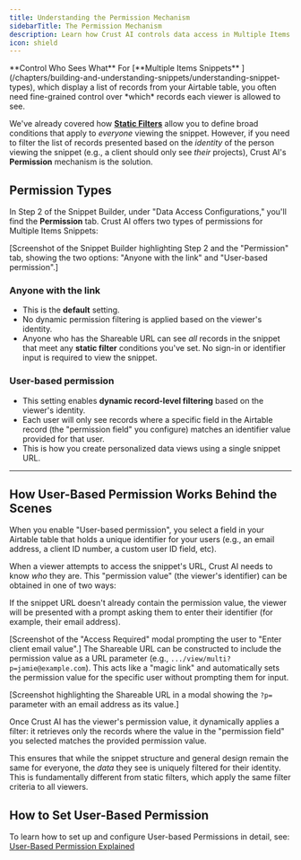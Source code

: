 ```yaml
---
title: Understanding the Permission Mechanism
sidebarTitle: The Permission Mechanism
description: Learn how Crust AI controls data access in Multiple Items Snippets using different permission types.
icon: shield
---
```


<Tip icon="lock">
  **Control Who Sees What**  
  For [**Multiple Items Snippets** ](/chapters/building-and-understanding-snippets/understanding-snippet-types), which display a list of records from your Airtable table, you often need fine-grained control over *which* records each viewer is allowed to see.
</Tip>

We've already covered how [**Static Filters**](/chapters/selecting-which-data-to-display/setting-filters-and-sorting-for-multiple-items-snippets) allow you to define broad conditions that apply to *everyone* viewing the snippet. However, if you need to filter the list of records presented based on the *identity* of the person viewing the snippet (e.g., a client should only see *their* projects), Crust AI's **Permission** mechanism is the solution.

## Permission Types

In Step 2 of the Snippet Builder, under "Data Access Configurations," you'll find the **Permission** tab. Crust AI offers two types of permissions for Multiple Items Snippets:

[Screenshot of the Snippet Builder highlighting Step 2 and the "Permission" tab, showing the two options: "Anyone with the link" and "User-based permission".]

### Anyone with the link
  *   This is the **default** setting.
  *   No dynamic permission filtering is applied based on the viewer's identity.
  *   Anyone who has the Shareable URL can see *all* records in the snippet that meet any **static filter** conditions you've set. No sign-in or identifier input is required to view the snippet.

### User-based permission
  *   This setting enables **dynamic record-level filtering** based on the viewer's identity.
  *   Each user will only see records where a specific field in the Airtable record (the "permission field" you configure) matches an identifier value provided for that user.
  *   This is how you create personalized data views using a single snippet URL.

---

## How User-Based Permission Works Behind the Scenes

When you enable "User-based permission", you select a field in your Airtable table that holds a unique identifier for your users (e.g., an email address, a client ID number, a custom user ID field, etc).

When a viewer attempts to access the snippet's URL, Crust AI needs to know *who* they are. This "permission value" (the viewer's identifier) can be obtained in one of two ways:

<Tabs>
<Tab title="Viewer Input">
  If the snippet URL doesn't already contain the permission value, the viewer will be presented with a prompt asking them to enter their identifier (for example, their email address).

  [Screenshot of the "Access Required" modal prompting the user to "Enter client email value".]
</Tab>
<Tab title="Pre-filled in the URL ('Direct URL - Magic Link')">
  The Shareable URL can be constructed to include the permission value as a URL parameter (e.g., `.../view/multi?p=jamie@example.com`). This acts like a "magic link" and automatically sets the permission value for the specific user without prompting them for input.

  [Screenshot highlighting the Shareable URL in a modal showing the `?p=` parameter with an email address as its value.]
</Tab>
</Tabs>

Once Crust AI has the viewer's permission value, it dynamically applies a filter: it retrieves only the records where the value in the "permission field" you selected matches the provided permission value.

This ensures that while the snippet structure and general design remain the same for everyone, the *data* they see is uniquely filtered for their identity. This is fundamentally different from static filters, which apply the same filter criteria to all viewers.

## How to Set User-Based Permission

To learn how to set up and configure User-based Permissions in detail, see: [User-Based Permission Explained](/chapters/controlling-data-access/user-based-permission-explained)